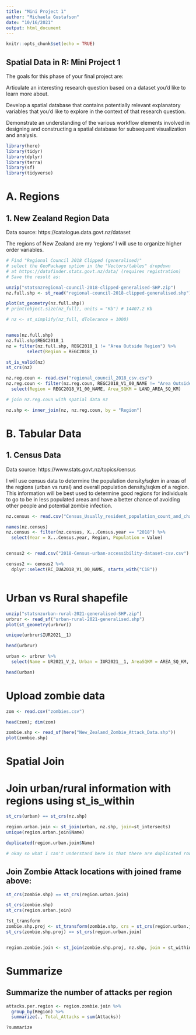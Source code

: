 ```yaml
---
title: "Mini Project 1"
author: "Michaela Gustafson"
date: "10/16/2021"
output: html_document
---
```


```r
knitr::opts_chunk$set(echo = TRUE)
```

## Spatial Data in R: Mini Project 1

The goals for this phase of your final project are:

Articulate an interesting research question based on a dataset you’d like to learn more about.

Develop a spatial database that contains potentially relevant explanatory variables that you’d like to explore in the context of that research question.

Demonstrate an understanding of the various workflow elements involved in designing and constructing a spatial database for subsequent visualization and analysis.

```r
library(here)
library(tidyr)
library(dplyr)
library(terra)
library(sf)
library(tidyverse)

```

# A. Regions

## 1. New Zealand Region Data
 Data source: https://catalogue.data.govt.nz/dataset

The regions of New Zealand are my 'regions' I will use to organize higher order variables.

```r
# Find "Regional Council 2018 Clipped (generalised)"
# select the GeoPackage option in the "Vectors/tables" dropdown
# at https://datafinder.stats.govt.nz/data/ (requires registration)
# Save the result as:

unzip("statsnzregional-council-2018-clipped-generalised-SHP.zip")
nz.full.shp <- st_read("regional-council-2018-clipped-generalised.shp")

plot(st_geometry(nz.full.shp))
# print(object.size(nz_full), units = "Kb") # 14407.2 Kb

# nz <- st_simplify(nz_full, dTolerance = 1000)


names(nz.full.shp)
nz.full.shp$REGC2018_1
nz = filter(nz.full.shp, REGC2018_1 != "Area Outside Region") %>%
        select(Region = REGC2018_1)

st_is_valid(nz)
st_crs(nz)

nz.reg.coun <- read.csv("regional_council_2018_csv.csv")
nz.reg.coun <- filter(nz.reg.coun, REGC2018_V1_00_NAME != "Area Outside Region") %>%
  select(Region = REGC2018_V1_00_NAME, Area_SQKM = LAND_AREA_SQ_KM)

# join nz.reg.coun with spatial data nz

nz.shp <- inner_join(nz, nz.reg.coun, by = "Region")


```
# B. Tabular Data
## 1. Census Data

Data source: https://www.stats.govt.nz/topics/census

I will use census data to determine the population density/sqkm in areas of the regions (urban vs rural) and overall population density/sqkm of a region. This information will be best used to determine good regions for individuals to go to be in less populated areas and have a better chance of avoiding other people and potential zombie infection.

```r
nz.census <- read.csv("Census_Usually_resident_population_count_and_change_by_region_2006_2013_and_2018.csv")

names(nz.census)
nz.census <- filter(nz.census, X...Census.year == "2018") %>%
  select(Year = X...Census.year, Region, Population = Value)


census2 <- read.csv("2018-Census-urban-accessibility-dataset-csv.csv")

census2 <- census2 %>% 
  dplyr::select(RC_IUA2018_V1_00_NAME, starts_with("C18"))



```

# Urban vs Rural shapefile

```r
unzip("statsnzurban-rural-2021-generalised-SHP.zip")
urbrur <- read_sf("urban-rural-2021-generalised.shp")
plot(st_geometry(urbrur))

unique(urbrur$IUR2021__1)

head(urbrur)

urban <- urbrur %>%
  select(Name = UR2021_V_2, Urban = IUR2021__1, AreaSQKM = AREA_SQ_KM, geometry)

head(urban)


```


# Upload zombie data

```r

zom <- read.csv("zombies.csv")

head(zom); dim(zom)

zombie.shp <- read_sf(here("New_Zealand_Zombie_Attack_Data.shp"))
plot(zombie.shp)

```


# Spatial Join

# Join urban/rural information with regions using st_is_within

```r

st_crs(urban) == st_crs(nz.shp)

region.urban.join <- st_join(urban, nz.shp, join=st_intersects)
unique(region.urban.join$Name)

duplicated(region.urban.join$Name)

# okay so what I can't understand here is that there are duplicated rows but I can't actually find any of the names in the dataframe duplicated... This is likely because with using intersect, just because the boundaries don't match up exactly, some shapefiles might cross with another boundary..
```

## Join Zombie Attack locations with joined frame above:

```r
st_crs(zombie.shp) == st_crs(region.urban.join)

st_crs(zombie.shp)
st_crs(region.urban.join)

?st_transform
zombie.shp.proj <- st_transform(zombie.shp, crs = st_crs(region.urban.join))
st_crs(zombie.shp.proj) == st_crs(region.urban.join)


region.zombie.join <- st_join(zombie.shp.proj, nz.shp, join = st_within)
```


# Summarize

## Summarize the number of attacks per region

```r
attacks.per.region <- region.zombie.join %>% 
  group_by(Region) %>% 
  summarize(., Total_Attacks = sum(Attacks))

?summarize
```

